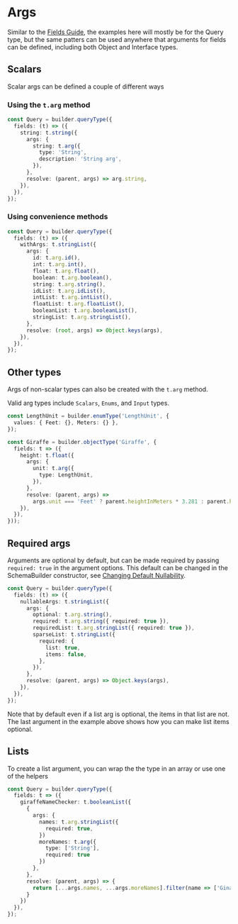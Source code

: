 

# Args

Similar to the [Fields Guide](./fields), the examples here will mostly be for the Query type, but
the same patters can be used anywhere that arguments for fields can be defined, including both
Object and Interface types.

## Scalars

Scalar args can be defined a couple of different ways

### Using the `t.arg` method

```typescript
const Query = builder.queryType({
  fields: (t) => ({
    string: t.string({
      args: {
        string: t.arg({
          type: 'String',
          description: 'String arg',
        }),
      },
      resolve: (parent, args) => arg.string,
    }),
  }),
});
```

### Using convenience methods

```typescript
const Query = builder.queryType({
  fields: (t) => ({
    withArgs: t.stringList({
      args: {
        id: t.arg.id(),
        int: t.arg.int(),
        float: t.arg.float(),
        boolean: t.arg.boolean(),
        string: t.arg.string(),
        idList: t.arg.idList(),
        intList: t.arg.intList(),
        floatList: t.arg.floatList(),
        booleanList: t.arg.booleanList(),
        stringList: t.arg.stringList(),
      },
      resolve: (root, args) => Object.keys(args),
    }),
  }),
});
```

## Other types

Args of non-scalar types can also be created with the `t.arg` method.

Valid arg types include `Scalars`, `Enums`, and `Input` types.

```typescript
const LengthUnit = builder.enumType('LengthUnit', {
  values: { Feet: {}, Meters: {} },
});

const Giraffe = builder.objectType('Giraffe', {
  fields: t => ({
    height: t.float({
      args: {
        unit: t.arg({
          type: LengthUnit,
        }),
      },
      resolve: (parent, args) =>
        args.unit === 'Feet' ? parent.heightInMeters * 3.281 : parent.heightInMeters,
    }),
  }),
}));
```

## Required args

Arguments are optional by default, but can be made required by passing `required: true` in the
argument options. This default can be changed in the SchemaBuilder constructor, see
[Changing Default Nullability](./changing-default-nullability).

```typescript
const Query = builder.queryType({
  fields: (t) => ({
    nullableArgs: t.stringList({
      args: {
        optional: t.arg.string(),
        required: t.arg.string({ required: true }),
        requiredList: t.arg.stringList({ required: true }),
        sparseList: t.stringList({
          required: {
            list: true,
            items: false,
          },
        }),
      },
      resolve: (parent, args) => Object.keys(args),
    }),
  }),
});
```

Note that by default even if a list arg is optional, the items in that list are not. The last
argument in the example above shows how you can make list items optional.

## Lists

To create a list argument, you can wrap the the type in an array or use one of the helpers

```typescript
const Query = builder.queryType({
  fields: t => ({
    giraffeNameChecker: t.booleanList({
      {
        args: {
          names: t.arg.stringList({
            required: true,
          })
          moreNames: t.arg({
            type: ['String'],
            required: true
          })
        },
      },
      resolve: (parent, args) => {
        return [...args.names, ...args.moreNames].filter(name => ['Gina', 'James'].includes(name)),
      }
    })
  }),
});
```
